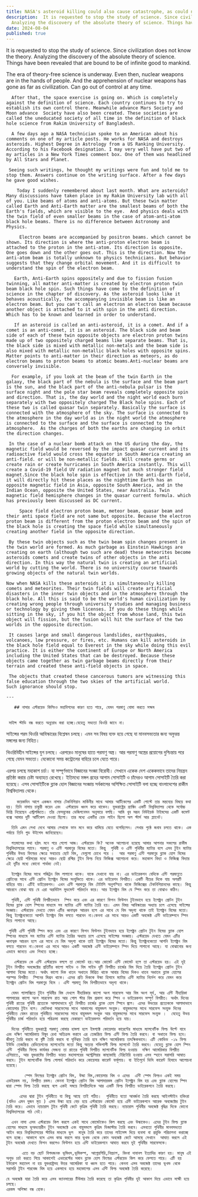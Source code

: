 ```yaml
---
title: NASA's asteroid killing could also cause catastrophe, as could nuclear bombs
description:  It is requested to stop the study of science. Since civilization does not know the theory.
  Analyzing the discovery of the absolute theory of science. Things have been revealed that are bound to be of infinite good to mankind.
date: 2024-08-04
published: true
---
```


  It is requested to stop the study of science. Since civilization does not know the theory.
  Analyzing the discovery of the absolute theory of science. Things have been revealed that are bound to be of infinite good to mankind.

The era of theory-free science is underway. Even then, nuclear weapons are in the hands of people. And the apprehension of nuclear weapons has gone as far as civilization. Can go out of control at any time.
   
      After that, the space exercise is going on. Which is completely against the definition of science. Each country continues to try to establish its own control there. Meanwhile advance Mars Society and Moon advance  Society have also been created. These societies are called the uneducated society of all time in the definition of black hole science from Rakim University of Bangladesh.

      A few days ago a NASA technician spoke to an American about his comments on one of my article posts. He works for NASA and destroys asteroids. Highest Degree in Astrology from a US Ranking University. According to his Facebook designation. I may very well have put two of my articles in a New York Times comment box. One of them was headlined by All Stars and Planet.

     Seeing such writings, he thought my writings were fun and told me to stop them. Answers continue on the writing surface. After a few days he gave good wishes.

        Today I suddenly remembered about last month. What are asteroids? Many discussions have taken place in my Rakim University lab with all of you. Like beams of atoms and anti-atoms. But these twin matter called Earth and Anti-Earth matter are the smallest beams of both the Earth's fields, which are visible to the eye.  And physics deals with the twin field of even smaller beams in the case of atom-anti-atom black hole beams. There is no difference between Astronomy and Physics.

         Electron beams are accompanied by positron beams. which cannot be shown. Its direction is where the anti-proton electron beam is attached to the proton in the anti-atom. Its direction is opposite. One goes down and the other goes out. This is the direction. Now the anti-atom beam is totally unknown to physics technicians. But behavior suggests that they change orbital movement. And it is difficult to understand the spin of the electron beam.

       Earth, Anti-Earth spins oppositely and due to fission fusion twinning, all matter anti-matter is created by electron proton twin beam black hole spin. Such things have come to the definition of science in the chapter of discovery. As the asteroid looks like it behaves acoustically, the accompanying invisible beam is like an electron beam. But you can't call an electron an electron beam because another object is attached to it with spin in the anti direction. Which has to be known and learned in order to understand.

       If an asteroid is called an anti-asteroid, it is a comet. And if a comet is an anti-comet, it is an asteroid. The black side and beam side of each of these twin opposite objects are electron proton twins made up of two oppositely charged beams like separate beams. That is, the black side is mixed with metallic non-metals and the beam side is also mixed with metallic non-metallic black holes with opposite spins. Matter points to anti-matter in their direction as meteors, as do electron beams to proton beams to atomic beams.Anti-nuclear beams are conversely invisible.

      For example, if you look at the beam of the twin Earth in the galaxy, the black part of the nebula is the surface and the beam part is the sun, and the black part of the anti-nebula pulsar is the surface night and the pole star beam reveals completely opposite spin and direction. That is, the day world and the night world each burn separately with two oppositely charged The Black hole spins. Each of these two is called quasar twin separately. Basically the surface is connected with the atmosphere of the sky. The surface is connected to the atmosphere in the day world as in the night world the atmosphere is connected to the surface and the surface is connected to the atmosphere.  As the charges of both the earths are changing in orbit the direction changes.

     In the case of a nuclear bomb attack on the US during the day, the magnetic field would be reversed by the impact quasar current and its radioactive field would cross the equator in South America creating an anti-field. or will be non-metallic fields. Will create germs or create rain or create hurricanes in South America instantly. This will create a Covid-19 field UV radiation magnet but much stronger field magnet.Since the black hole spin is effective in the anti-Earth field, it will directly hit these places as the nighttime Earth has an opposite magnetic field in Asia, opposite South America, and in the Indian Ocean, opposite the United States, near Australia. Twin magnetic field hemisphere changes in the quasar current formula. which has previously been discussed as DC current.

         Space field electron proton beam, meteor beam, quasar beam and their anti space field are not same but opposite. Because the electron proton beam is different from the proton electron beam and the spin of the black hole is creating the space field while simultaneously creating another field in the opposite direction.

     By these twin objects such as the twin beam spin changes present in the twin world are formed. As much garbage as Einstein Hawkings are creating on earth (although two such are dead) these meteorites become asteroids comets and create twins of other objects in the anti direction. In this way the natural twin is creating an artificial world by cutting the world. There is no university course towards growing objects of the natural twin worlds.

    Now when NASA kills these asteroids it is simultaneously killing comets and meteorites. Their twin fields will create artificial disasters in the inner twin objects and in the atmosphere through the black hole. All this is said to be the world's human civilization by creating wrong people through university studies and managing business or technology by giving them licenses. If you do these things while sitting in the sky, if you hit the object from whose land, this twin object will fission, but the fusion will hit the surface of the two worlds in the opposite direction.

     It causes large and small dangerous landslides, earthquakes, volcanoes, low pressure, or fires, etc. Humans can kill asteroids in the black hole field equal to Everest in the sky while doing this evil practice. It is either the continent of Europe or North America including the United States that can be destroyed. Because these objects came together as twin garbage beams directly from their terrain and created these anti-field objects in space.

     The objects that created these cancerous tumors are witnessing this false education through the two skies of the artificial world.
    Such ignorance should stop.

    ---

       ## নাসার এস্টরয়েড কিলিংও মহাবিপদের কারণ হতে পারে, যেমন পরমাণু বোমা করতে সক্ষম 


     সাইন্স স্টাডি বন্ধ করতে অনুরোধ করা হচ্ছে।যেহেতু সভ‍্যতা থিওরি জানে না।
  সাইন্সের পরম থিওরি আবিস্কারের বিশ্লেষন চলছে। এমন সব বিষয় ব‍্যক্ত হয়ে গেছে যা মানবসভ‍্যতার জন‍্য অফুরন্ত মঙ্গলের জন‍্য নিহিত।

থিওরিবিহীন সাইন্সের যুগ চলছে। এরপরেও মানুষের হাতে পরমাণু অস্ত্র। আর পরমাণু অস্ত্রের প্রয়োগের দুশ্চিন্তায় পরে গেছে যেমন সভ‍্যতা। যেকোনো সময় কন্ট্রোলের বাহিরে চলে যেতে পারে।

এরপর চলছে মহাকাশ চর্চা। যা সম্পূর্ণভাবে  বিজ্ঞানের সংজ্ঞা বিরোধী। সেখানে একেক দেশ একেকভাবে তাদের নিয়ন্ত্রন প্রতিষ্ঠা করার চেষ্টা অব‍্যাহত রেখেছে। ইতিমধ‍্যে মঙ্গল গ্রহের আগাম  সোসাইটি  ও চাঁদেরও আগাম সোসাইটি তৈরি করা হয়েছে। এসব সোসাইটিকে ব্ল‍্যাক হোল  বিজ্ঞানের সংজ্ঞায় সর্বকালের অশিক্ষিত সোসাইটি বলা হচ্ছে বাংলাদেশের রাকীম বিশ্ববিদ্যালয় থেকে।

        কয়েকদিন আগে একজন নাসার টেকনিশিয়ান মার্কিনীর সাথে আমার আর্টিকেলের একটি পোস্টে তার মন্তব‍্যের বিষয়ে কথা হয়। তিনি নাসায় চাকুরী করেন এবং  এস্টরয়েড ধ্বংস করে থাকেন। যুক্তরাষ্ট্রের র‍্যাঙ্কিং একটি বিশ্ববিদ্যালয় থেকে সর্বোচ্চ ডিগ্রি নিয়েছেন এস্ট্রলজিতে। তাঁর ফেসবুকের ডেজিগনেসন অনুসারে বলছি। আমি খুব সম্ভব নিউইয়র্ক টাইমসের একটি কমেন্ট বক্সে আমার দুটি আর্টিকেল দেওয়া ছিলো। তার মধ‍্যে একটির হেড লাইন ছিলো অল স্টার্স আর প্ল‍্যানেট।

      তিনি এমন লেখা দেখে আমার লেখাকে ফান মনে করে থামিয়ে যেতে বলেছিলেন। লেখার পৃষ্ঠে জবাব চলতে থাকে। এক পর্যায়ে তিনি গুড উইশেস জানিয়েছেন।

      গতমাসের কথা হঠাৎ মনে পরে গেলো আজ। এস্টরয়েড কি? অনেক আলোচনা হয়েছে আমার আপনার সকলের রাকীম বিশ্ববিদ্যালয়ের ল‍্যাবে। পরমাণু ও এন্টি পরমাণুর বিমের মতো। কিন্তু  পৃথিবী ও এন্টি পৃথিবীর ম‍্যাটার বলে এসব টুইন ম‍্যাটার পৃথিবীর উভয় ফিল্ডের ক্ষেত্রে সবচেয়ে ছোট বিম, যেগুলো চোখে পরে ।  আর পরমাণু এন্টি পরমাণুর ব্ল‍্যাক হোল বিমের ক্ষেত্রে ছোট্ট পরিসরের মধ‍্যে আরও ছোট্ট রশ্মির টুইন ফিল্ড নিয়ে ফিজিক্স আলোচনা করে। মহাকাশ বিদ‍্যা ও ফিজিক্স বিদ‍্যার এই দুটির মধ‍্যে কোনো পার্থক‍্য নেই।

      ইলেক্ট্রন বিমের সাথে পজিট্রন বিম লাগানো থাকে। যাকে দেখানো যায় না। এর ডাইরেকশন যেদিকে এন্টি পরমাণুতে প্রোটনের সাথে এন্টি প্রোটন ইলেক্ট্রন বিমের সংযুক্তিতে থাকে। এর ডাইরেশন বিপরীত। একটি নীচের দিকে যায় অপরটি বাহিরে যায়। এটিই ডাইরেকশন। এখন এন্টি পরমাণুর বিম টোটালি অনুপস্হিত থাকে ফিজিক্সের টেকনিশিয়ানদের কাছে। কিন্তু আচরনে বোঝা যায় যে এরা অরবিটাল মুভমেন্ট পরিবর্তন করে। আর ইলেক্ট্রন বিম যে স্পিন করে তা বোঝাও কঠিন।

      পৃথিবী, এন্টি পৃথিবী বিপরীতভাবে  স্পিন করে এবং এর কারণে ফিশন ফিউশন টুইনভাবে হয়ে ইলেক্ট্রন প্রোটন টুইন বিমের ব্ল‍্যাক হোল স্পিনের মাধ‍্যমে সব ম‍্যাটার এন্টি ম‍্যাটার তৈরি হয়। এমন বিষয় আবিস্কারের অধ‍্যায় চলে এসেছে সাইন্সের সংজ্ঞায়। এস্টরয়েড দেখতে যেমন এটির ধ্বনাত্বক আচরন হলে এর সাথে যে বিম অদৃশ‍্য থাকে তাই ইলেক্ট্রন বিমের মতো। কিন্তু ইলেক্ট্রনকেতো আপনি ইলেক্ট্রন বিম বলতে পারবেন না।কেননা এর সাথে আরও একটি অবজেক্ট এন্টি ডাইরেক্শনে স্পিন দিয়ে লাগানো আছে।

     পৃথিবী এন্টি পৃথিবী স্পিন করে এবং এর কারণে ফিশন ফিউশন টুইনভাবে হয়ে ইলেক্ট্রন প্রোটন টুইন বিমের ব্ল‍্যাক হোল স্পিনের মাধ‍্যমে সব ম‍্যাটার এন্টি ম‍্যাটার তৈরির অধ‍্যায় চলে এসেছে সাইন্সের সংজ্ঞায়। এস্টরয়েড দেখতে যেমন এটির ধ্বনাত্বক আচরন হলে এর সাথে যে বিম অদৃশ‍্য থাকে তাই ইলেক্ট্রন বিমের মতো। কিন্তু ইলেক্ট্রনকেতো আপনি ইলেক্ট্রন বিম বলতে পারবেন না।কেননা এর সাথে আরও একটি অবজেক্ট এন্টি ডাইরেক্শনে স্পিন দিয়ে লাগানো আছে। যা বোঝানোর জন‍‍্য এভাবে জানতে এবং শিখতে হচ্ছে।

       এস্টরয়েড কে এন্টি এস্টরয়েড বললে তা কোমেট হয়।আর কোমেট এন্টি কোমেট হলে তা এস্টরয়েড হয়। এই দুই টুইন বিপরীত অবজেক্টের প্রতিটির কালো সাইড ও বিম সাইড দুটি বিপরীত চার্জের বিম দিয়ে তৈরি ইলেক্ট্রন প্রোটন টুইন আলাদা বিমের মতো। অর্থাৎ কালো দিক ধাতব অধাতব মিশ্রিত থাকে আবার বিমের দিকও ধাতব অধাতব ব্ল‍্যাক হোলের পরস্পর বিপরীত  স্পিনের মিশ্রন থাকে। এদের প্রতি দিককে উল্কা হিসাবে ম‍্যাটার এন্টি ম‍্যাটার নির্দেশ করে যেমন করে ইলেক্ট্রন প্রোটন বিম পরমাণুর বিমে । এন্টি পরমাণু বিম বিপরীতভাবে অদৃশ‍্য থাকে।

      যেমন গ‍্যালাক্সিতে টুইন পৃথিবীর বিম দেখলে নীহারিকার কালো অংশ সারফেস আর বিম অংশ সূর্য, আর এন্টি নীহারিকা পালসারের কালো অংশ সারফেস রাত আর পোল স্টার বিম প্রকাশ করে স্পিন ও ডাইরেকশন সম্পূর্ণ বিপরীত। অর্থাৎ দিনের পৃথিবী রাতের পৃথিবী প্রত‍্যেকে আলাদাভাবে দুই বিপরীত চার্জের ব্ল‍্যাক হোল স্পিনে জ্বলে। এদের উভয়ের প্রত‍্যেককে আলাদাভাবে কোয়েসার টুইন বলে। মোটকথা সারফেসের সাথে আকাশের বায়ুমন্ডল সংযুক্ত। বায়ুমন্ডলের সাথে সারফেস সংযুক্ত দিনের পৃথিবীতে যেমন রাতের পৃথিবীতে সারফেসের সাথে বায়ুমন্ডল সংযুক্ত আর বায়ুমন্ডলের সাথে সারফেস সংযুক্ত ।  যেহেতু উভয় পৃথিবীর চার্জ পরিবর্তন হয়ে পরিক্রমা করছে যেকারণে ডাইরেকশন পরিবর্তন হয়ে যায়।

      দিনের পৃথিবীতে যুক্তরাষ্ট্রে পরমাণু বোমার হামলা হলে ইমপ‍্যাক্ট কোয়েসার কারেন্টের মাধ‍্যমে ম‍্যাগনেটিক ফিল্ড উল্টে যাবে এবং দক্ষিণ আমেরিকায় বিষুব রেখা অতিক্রম করাবে এর তেজস্ক্রিয় ফিল্ড এন্টি ফিল্ড তৈরি কর‍বে। বা অধাতব ফিল্ড হবে। জীবাণু তৈরি করবে বা বৃষ্টি তৈরি করবে বা ঘূর্নিঝড় তৈরি হবে দক্ষিণ আমেরিকায় তাৎক্ষিকভাবে। এটি কোভিড -১৯ ফিল্ড ইউভি তেজস্ক্রিয় রেডিয়েশনের ম‍্যাগনেটের মতো কিন্তু অত‍্যন্ত শক্তিশালী ফিল্ড ম‍্যাগনেট তৈরি করবে। যেহেতু ব্ল‍্যাক হোল স্পিন এন্টি  পৃথিবীর ফিল্ডে কার্যকর সেজন‍্য তা রাতের পৃথিবী বিপরীত ম‍্যাগনেটিক ফিল্ড হওয়ায়  দক্ষিণ আমেরিকার বিপরীত এশিয়াতে, আর যুক্তরাষ্টের বিপরীত ভারত মহাসাগরের অস্ট্রেলিয়ার কাছাকাছি টেরিটোরি হওয়ায় এসব স্হানে সরাসরি আঘাত করবে। টুইন ম‍্যাগনেটিক ফিল্ড গোলার্ধ পরিবর্তন করে কোয়েসার কারেন্ট ফর্মূলায়। যা ইতিপূর্বে ডিসি কারেন্ট হিসাবে আলোচনা হয়েছে। 

           স্পেস ফিল্ডের ইলেক্ট্রন প্রোটন বিম, উল্কা বিম,কোয়েসার বিম ও এদের  এন্টি স্পেস ফিল্ডও একই সময় একইরকম নয়, বিপরীত রকম। কেননা ইলেক্ট্রন প্রোটন বিম আলাদারকম প্রোটন ইলেক্ট্রন বিম হয় এবং ব্ল‍্যাক হোলের স্পিন দ্বারা স্পেস ফিল্ড তৈরি করছে বলে একই সময়ে বিপরীতদিকে আর একটি ফিল্ড বিপরীত ডাইরেকশনে তৈরি করছে।

         এদের দ্বারা টুইন পৃথিবীতে যা কিছু আছে তাই গঠিত।  পৃথিবীতে যতো আবর্জনা তৈরি করছে আইনস্টাইন হকিংরা (যদিও এমন দুজন মৃত ) এসব উল্কা হয়ে বেড় হয়ে এস্টরয়েড কোমেট হয়ে এন্টি ডাইরেকশনে আরেক অবজেক্টের টুইন তৈরি করে। এভাবে ন‍্যাচারাল টুইন পৃথিবী কেটে কৃত্রিম পৃথিবী তৈরি করছে। ন‍্যাচারাল পৃথিবীর অবজেক্ট বৃদ্ধির দিকে কোনো বিশ্ববিদ্যালয়ের পাঠ নেই।

      এখন নাসা এসব এস্টরয়েড কিল করলে একই সাথে কোমেটকেও কিল করছে এবং উল্কাকেও। এদের টুইন ফিল্ড ব্ল‍্যাক হোলের মাধ‍্যমে ভূঅভ‍্যন্তরীন টুইন অবজেক্টে এবং বায়ুমন্ডলে কৃত্রিম ডিজাস্টার তৈরি করবে। এসবতো পৃথিবীর মানবসভ‍্যতা আইন করে বিশ্ববিদ্যালয়ের স্টাডির মাধ‍্যমে ভুল  মানুষ তৈরি করে তাদের লাইসেন্স দিয়ে ব‍্যবসা বা প্রযুক্তি পরিচালনা করাচ্ছে বলে হচ্ছে। আকাশে বসে এসব কাঝ করলে কার ভূখন্ড থেকে কোন অবজেক্ট কেটে আসছে সেখানে  আঘাত করলে এই টুইন অবজেক্ট দেখতে ফিশন করলেও ফিউশন হয়ে এন্টি ডাইরেকশনে আঘাত করবে দুই পৃথিবীর সারফেসকে।

          এতে বড় ছোট বিপদজনক ভূমিধস,ভূমিকম্প, আগ্নেয়গিরি,নিম্নচাপ, কিংবা দাবানল ইত‍্যাদির কারণ হয়। মানুষ এই অশুভ চর্চা করতে গিয়ে আকাশেই এভারেস্টের সমান ব্ল‍্যাক হোল ফিল্ডের এস্টরয়েড কিল করে ফেলতে পারে। এটি হয় ইউরোপ মহাদেশ না হয় যুক্তরাষ্ট্রসহ উত্তর আমেরিকা যা ধ্বংস হতে পারে। কেননা এসব অবজেক্ট তাদের ভূখন্ড থেকে সরাসরি টুইন গারবেজ বিম হয়ে একসাথে হয়ে মহাকাশের এসব এন্টি ফিল্ড অবজেক্ট তৈরি করেছে।

    যে অবজেক্ট যারা তৈরি করে এসব ক‍‍্যানসারের টিউমার তৈরি করেছে তা কৃত্রিম পৃথিবীর দুই আকাশ দিয়ে এভাবে সাক্ষী হয়ে চলছে।
    এরকম অশিক্ষা বন্ধ হোক।
